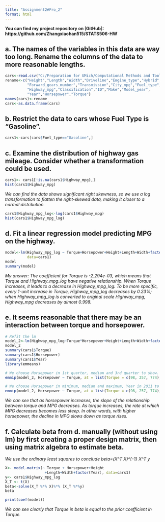 ```yaml
---
title: "Assignment2#Pro_2"
format: html
---
```


**You can find my project repository on \[GitHub\]: https://github.com/Zhangxiaohan515/STATS506-HW**

## a. The names of the variables in this data are way too long. Rename the columns of the data to more reasonable lengths.

```r
cars<-read.csv("C:/Preparation for UMich/Computational Methods and Tools-506/Assignment-for-STATS506/cars.csv")
rename<-c("Height","Length","Width","Driveline","Engine_type","Hybrid",
          "Forward_gears_number","Transmission","City_mpg","Fuel_type",
          "Highway_mpg","Classification","ID","Make","Model_year",
          "Year","Horsepower","Torque")
names(cars)<-rename
cars<-as.data.frame(cars)
```

## b. Restrict the data to cars whose Fuel Type is “Gasoline”.

```r
cars1<-cars[cars$Fuel_type=="Gasoline",]
```

## c. Examine the distribution of highway gas mileage. Consider whether a transformation could be used.

```r
cars1<- cars1[!is.na(cars1$Highway_mpg),]
hist(cars1$Highway_mpg)
```

*We can find the data shows significant right skewness, so we use a log transformation to flatten the right-skewed data, making it closer to a normal distribution.*

```r
cars1$Highway_mpg_log<-log(cars1$Highway_mpg)
hist(cars1$Highway_mpg_log)
```

## d. Fit a linear regression model predicting MPG on the highway.

```r
model<-lm(Highway_mpg_log ~ Torque+Horsepower+Height+Length+Width+factor(Year),
          data=cars1)
model
summary(model)
```

*My answer: The coefficient for Torque is -2.294e-03, which means that Torque and Highway_mpg_log have negative relationship. When Torque increases, it leads to a decrease in Highway_mpg_log. To be more specific, every 1-unit increase in Torque, Highway_mpg_log decreases by 0.23%; when Highway_mpg_log is converted to original scale Highway_mpg, Highway_mpg decreases by almost 0.998.*

## e. It seems reasonable that there may be an interaction between torque and horsepower.

```r
# Refit the lm
model_2<-lm(Highway_mpg_log~Torque*Horsepower+Height+Length+Width+factor(Year),data = cars1)
model_2
summary(cars1$Torque)
summary(cars1$Horsepower)
summary(cars1$Year)
library(emmeans)

# We choose Horsepower in 1st quarter, median and 3rd quarter to show.
emmip(model_2, Horsepower ~ Torque, at = list(Torque = c(98, 257, 774), Horsepower = c(185, 263, 317)))

# We choose Horsepower in minimum, median and maximum, Year in 2011 to show.
emmip(model_2, Horsepower ~ Torque, at = list(Torque = c(98, 257, 774), Horsepower = c(100, 263, 638), Year = 2011))

```

*We can see that as horsepower increases, the slope of the relationship between torque and MPG decreases. As torque increases, the rate at which MPG decreases becomes less steep. In other words, with higher horsepower, the decline in MPG slows down as torque rises.*

## f. Calculate beta from d. manually (without using lm) by first creating a proper design matrix, then using matrix algebra to estimate beta.

*We use the ordinary least squares to conclude beta=(X\^T X)\^{-1} X\^T y*

```r
X<- model.matrix(~ Torque + Horsepower+Height
                  +Length+Width+factor(Year), data=cars1)
y<- cars1$Highway_mpg_log
X_T <- t(X) 
beta<-solve(X_T %*% X)%*% (X_T %*%y)
beta

print(coef(model))
```

*We can see clearly that Torque in beta is equal to the prior coefficient in Torque.*
